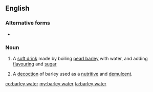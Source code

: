 ==English==

===Alternative forms===
* {{l|en|barley-water}}

===Noun===
{{wikipedia}}
{{en-noun|head=[[barley]] [[water]]|~}}

# {{lb|en|British}} A [[soft drink]] made by boiling [[pearl barley]] with water, and adding [[flavouring]] and [[sugar]]
# {{lb|en|medicine|archaic}} A [[decoction]] of barley used as a [[nutritive]] and [[demulcent]].

[[co:barley water]]
[[my:barley water]]
[[ta:barley water]]